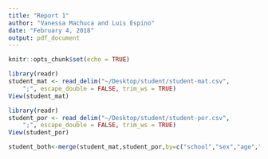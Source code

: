 ```yaml
---
title: "Report 1"
author: "Vanessa Machuca and Luis Espino"
date: "February 4, 2018"
output: pdf_document
---
```


```r
knitr::opts_chunk$set(echo = TRUE)
```

```r
library(readr)
student_mat <- read_delim("~/Desktop/student/student-mat.csv", 
    ";", escape_double = FALSE, trim_ws = TRUE)
View(student_mat)

library(readr)
student_por <- read_delim("~/Desktop/student/student-por.csv", 
    ";", escape_double = FALSE, trim_ws = TRUE)
View(student_por)
```


```r
student_both<-merge(student_mat,student_por,by=c("school","sex","age","address","famsize","Pstatus","Medu","Fedu","Mjob","Fjob","reason","nursery","internet"))
```